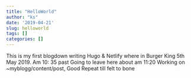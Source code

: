```yaml
---
title: "HelloWorld"
author: "ks"
date: '2019-04-21'
slug: helloworld
tags: []
categories: []
---
```

This is my first blogdown writing
Hugo & Netlify
where in Burger King 5th May 2019.
Am 10: 35 past
Going to leave here about am 11:20
Working on ~myblogg/content/post, Good
Repeat till felt to bone
